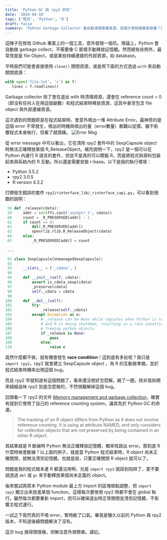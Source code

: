 ```yaml
---
title: 'Python GC 與 rpy2 的坑'
date: '2024-04-10'
tags: ['程式', 'Python', 'R']
draft: false
summary: 'Pyhton Garbage Collector 會自動清理廢棄資源，但是什麼時候算是廢棄？若資源沒有隨著程式結束一起關閉會發生什麼事？'
---
```


這陣子在修改 Github 專案上的一個工具，意外發現一個坑。理論上，Python 會自動做 garbage collect，不需要像 C 那樣手動釋放記憶體。然而總有些例外，最常見就是 file Object，或是某些持續連接的外部資源，如 database。

平時我們可能會直接使用 `close()` 關閉資源，或是用下面的方式透過 `with` 來自動關閉資源：
```python
with open('file.txt', 'r') as f:
   lines = f.readlines()
```

Garbage collector 除了會在退出 with 時清理資源，還會在 reference count = 0（即沒有任何人在用這個變數）和程式結束時釋放資源，這其中甚至包含 file object 與外部連線資源。

這次遇到的問題即是在程式結束時，會意外噴出一堆 Attribute Error。最神奇的是這個 error 不常發生，噴出的時機與噴出的量（error數量）都難以捉摸。雖不影響程式本身執行，但看了就頭痛。
![Error Msg](/static/images/2024/Python-GC-and-R/error-message.png)

從 error message 中可以看出，它在清除 rpy2 套件中的 SexpCapsule object 時無法正確釋放某個 R_ReleaseObject。補充說明一下，rpy2 是一個可以在 Python 內運行 R 語言的套件，但並不是真的可以模擬 R，而是將程式與資料包裝起來與系統內的 R 互動，所以還是需要安裝 r-base。以下是我的執行環境：
- Python 3.5.2
- rpy2 3.0.5
- R version 4.3.2

打開發生錯誤的套件 `rpy2/rinterface_lib/_rinterface_capi.py`，可以看到很酷的說明：
```python:_rinterface_capi.py
 58 def _release(cdata):
 59     addr = int(ffi.cast('uintptr_t', cdata))
 60     count = _R_PRESERVED[addr] - 1
 61     if count == 0:
 62         del(_R_PRESERVED[addr])
 63         openrlib.rlib.R_ReleaseObject(cdata)
 64     else:
 65         _R_PRESERVED[addr] = count
 
 ...

 91 class SexpCapsule(UnmanagedSexpCapsule):
 92 
 93     __slots__ = ('_cdata', )
 94 
 95     def __init__(self, cdata):
 96         assert is_cdata_sexp(cdata)
 97         _preserve(cdata)
 98         self._cdata = cdata
 99 
100     def __del__(self):
101         try:
102             _release(self._cdata)
103         except Exception as e:
104             # _release can be None while capsules when Python is terminating
105             # and R is being shutdown, resulting in a race condition when
106             # freeing python objects.
107             if _release is None:
108                 pass
109             else:
110                 raise e
```

竟然什麼都不做，就有機會發生 **race condition**！這到底有多扯呢？我只是 `import rpy2`，rpy2 就會建立 SexpCapsule object ，為 R 的互動做準備，並於程式結束時機率出現這個 bug。

而且 rpy2 早就知道有這個問題了，看來還沒想好怎麼解。繞了一圈，除非我拆開來細細品味 rpy2 到底怎麼做的，不然很難解掉這個 bug。

回頭看一下 rpy2 的文件 [Memory management and garbage collection](https://rpy2.github.io/doc/v3.0.x/html/rinterface-memorymanagement.html)，確實有提到它使用了自己的 reference counting system，讓其免於 Python GC 的命運。
> The tracking of an R object differs from Python as it does not involve reference counting. It is using at attribute NAMED, and only considers for collection objects that are not preserved by being contained in an other R object.

其結果就是 R 斷線時 Python 無法正確釋放記憶體，概率性跳出 error。那到底 R 什麼時候會斷線？以上面的例子，就是當 Python 程式結束時，R object 尚未正確關閉，就無法清空記憶體。也就是說，只要正確關閉 R object 就可以了。  

問題是我的程式根本連 R 都還沒用啊，光是 `import rpy2` 就踩到陷阱了，更不要說透過 `del` 或 `gc` 來手動釋放某個尚未定義的 object。

後來嘗試將原本 Python module 最上方 import 的區塊做點調整，把 `import rpy2` 獨立出來放進某個 function，這樣每次要使用 rpy2 時都不會在 global 執行。雖然每次都要重新 import，但可以確保退出時正常關閉並清空記憶體，不影響主程式運行。

一試之下竟然真的不噴 error，暫時歇了口氣。畢竟是蠻久以前的 Python 與 rpy2 版本，不知道後續問題解決了沒有。

這次 bug 搞得頭很痛，但解法意外很簡單。謹記。
